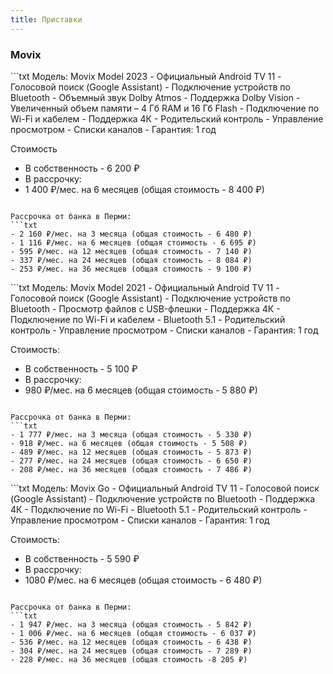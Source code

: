 ```yaml
---
title: Приставки
---
```



<LinkCard
title="Все приставки"
href="https://clever.ertelecom.ru/content/space/4/article/8943"
target="_blank"
description="Открыть список приставок в базе знаний"
/>

### Movix
<Tabs>
  <TabItem label="Model 2023">
```txt
Модель: Movix Model 2023
- Официальный Android TV 11
- Голосовой поиск (Google Assistant)
- Подключение устройств по Bluetooth
- Объемный звук Dolby Atmos
- Поддержка Dolby Vision
- Увеличенный объем памяти – 4 Гб RAM и 16 Гб Flash
- Подключение по Wi-Fi и кабелем
- Поддержка 4К
- Родительский контроль
- Управление просмотром
- Списки каналов
- Гарантия: 1 год

Стоимость
- В собственность - 6 200 ₽
- В рассрочку:
- 1 400 ₽/мес. на 6 месяцев (общая стоимость - 8 400 ₽)
```

Рассрочка от банка в Перми:
```txt
- 2 160 ₽/мес. на 3 месяца (общая стоимость - 6 480 ₽)
- 1 116 ₽/мес. на 6 месяцев (общая стоимость - 6 695 ₽)
- 595 ₽/мес. на 12 месяцев (общая стоимость - 7 140 ₽)
- 337 ₽/мес. на 24 месяцев (общая стоимость - 8 084 ₽)
- 253 ₽/мес. на 36 месяцев (общая стоимость - 9 100 ₽)
```

<CardGrid>
    <LinkCard
    title="База знаний"
    href="https://clever.ertelecom.ru/content/space/4/folder/477/article/4424"
    target="_blank"
    description="Movix Model 2023 в базе знаний"
    />
    <LinkCard
    title="Пульт от приставки"
    href="https://clever.ertelecom.ru/content/space/4/folder/477/article/6947"
    target="_blank"
    description="Открыть пульт в базе знаний"
    />
</CardGrid>

  </TabItem>
  <TabItem label="Model 2021">
```txt
Модель: Movix Model 2021
- Официальный Android TV 11
- Голосовой поиск (Google Assistant)
- Подключение устройств по Bluetooth
- Просмотр файлов с USB-флешки
- Поддержка 4К
- Подключение по Wi-Fi и кабелем
- Bluetooth 5.1
- Родительский контроль
- Управление просмотром
- Списки каналов
- Гарантия: 1 год

Стоимость:
- В собственность - 5 100 ₽
- В рассрочку:
- 980 ₽/мес. на 6 месяцев (общая стоимость - 5 880 ₽)
```

Рассрочка от банка в Перми:
```txt
- 1 777 ₽/мес. на 3 месяца (общая стоимость - 5 330 ₽)
- 918 ₽/мес. на 6 месяцев (общая стоимость - 5 508 ₽)
- 489 ₽/мес. на 12 месяцев (общая стоимость - 5 873 ₽)
- 277 ₽/мес. на 24 месяцев (общая стоимость - 6 650 ₽)
- 208 ₽/мес. на 36 месяцев (общая стоимость - 7 486 ₽)
```

<CardGrid>
    <LinkCard
    title="База знаний"
    href="https://clever.ertelecom.ru/content/space/4/folder/477/article/4655"
    target="_blank"
    description="Movix Model 2023 в базе знаний"
    />
    <LinkCard
    title="Пульт от приставки"
    href="https://clever.ertelecom.ru/content/space/4/folder/477/article/4951"
    target="_blank"
    description="Открыть пульт в базе знаний"
    />
</CardGrid>

  </TabItem>
  <TabItem label="Go">
```txt
Модель: Movix Go
- Официальный Android TV 11
- Голосовой поиск (Google Assistant)
- Подключение устройств по Bluetooth
- Поддержка 4К
- Подключение по Wi-Fi
- Bluetooth 5.1
- Родительский контроль
- Управление просмотром
- Списки каналов
- Гарантия: 1 год

Стоимость:
- В собственность - 5 590 ₽
- В рассрочку:
- 1080 ₽/мес. на 6 месяцев (общая стоимость - 6 480 ₽)
```

Рассрочка от банка в Перми:
```txt
- 1 947 ₽/мес. на 3 месяца (общая стоимость - 5 842 ₽)
- 1 006 ₽/мес. на 6 месяцев (общая стоимость - 6 037 ₽)
- 536 ₽/мес. на 12 месяцев (общая стоимость - 6 438 ₽)
- 304 ₽/мес. на 24 месяцев (общая стоимость - 7 289 ₽)
- 228 ₽/мес. на 36 месяцев (общая стоимость -8 205 ₽)
```

<CardGrid>
    <LinkCard
    title="База знаний"
    href="https://clever.ertelecom.ru/content/space/4/folder/477/article/4621"
    target="_blank"
    description="Movix Model 2023 в базе знаний"
    />
    <LinkCard
    title="Пульт от приставки"
    href="https://clever.ertelecom.ru/content/space/4/folder/477/article/4951"
    target="_blank"
    description="Открыть пульт в базе знаний"
    />
</CardGrid>

  </TabItem>
</Tabs>
